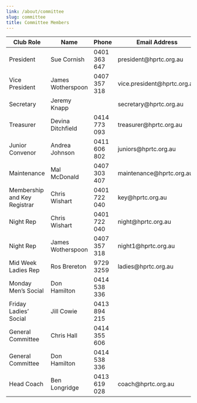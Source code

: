 ```yaml
---
link: /about/committee
slug: committee
title: Committee Members
---
```


| Club Role                    | Name              | Phone        | Email Address               |
| ---------------------------- | ----------------- | ------------ | --------------------------- |
| President                    | Sue Cornish       | 0401 363 647 | president@hprtc.org.au      |
| Vice President               | James Wotherspoon | 0407 357 318 | vice.president@hprtc.org.au |
| Secretary                    | Jeremy Knapp      |              | secretary@hprtc.org.au      |
| Treasurer                    | Devina Ditchfield | 0414 773 093 | treasurer@hprtc.org.au      |
| Junior Convenor              | Andrea Johnson    | 0411 606 802 | juniors@hprtc.org.au        |
| Maintenance                  | Mal McDonald      | 0407 303 407 | maintenance@hprtc.org.au    |
| Membership and Key Registrar | Chris Wishart     | 0401 722 040 | key@hprtc.org.au            |
| Night Rep                    | Chris Wishart     | 0401 722 040 | night@hprtc.org.au          |
| Night Rep                    | James Wotherspoon | 0407 357 318 | night1@hprtc.org.au         |
| Mid Week Ladies Rep          | Ros Brereton      | 9729 3259    | ladies@hprtc.org.au         |
| Monday Men's Social          | Don Hamilton      | 0414 538 336 |                             |
| Friday Ladies' Social        | Jill Cowie        | 0413 894 215 |                             |
| General Committee            | Chris Hall        | 0414 355 606 |                             |
| General Committee            | Don Hamilton      | 0414 538 336 |                             |
| Head Coach                   | Ben Longridge     | 0413 619 028 | coach@hprtc.org.au          |
